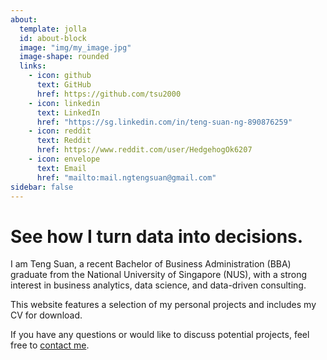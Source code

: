 ```yaml
---
about:
  template: jolla
  id: about-block
  image: "img/my_image.jpg"
  image-shape: rounded
  links:
    - icon: github
      text: GitHub
      href: https://github.com/tsu2000
    - icon: linkedin
      text: LinkedIn
      href: "https://sg.linkedin.com/in/teng-suan-ng-890876259"
    - icon: reddit
      text: Reddit
      href: https://www.reddit.com/user/HedgehogOk6207
    - icon: envelope
      text: Email
      href: "mailto:mail.ngtengsuan@gmail.com"  
sidebar: false
---
```


::: {#about-block}
:::

# See how I turn data into decisions.

I am Teng Suan, a recent Bachelor of Business Administration (BBA) graduate from the National University of Singapore (NUS), with a strong interest in business analytics, data science, and data-driven consulting.

This website features a selection of my personal projects and includes my CV for download.

If you have any questions or would like to discuss potential projects, feel free to [contact me](mailto:mail.ngtengsuan@gmail.com).
